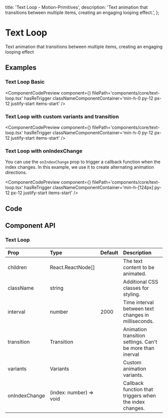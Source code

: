   title: 'Text Loop - Motion-Primitives',
  description:
    'Text animation that transitions between multiple items, creating an engaging looping effect.',
};


# Text Loop

Text animation that transitions between multiple items, creating an engaging looping effect

## Examples

### Text Loop Basic

<ComponentCodePreview
  component={<TextLoopBasic />}
  filePath='components/core/text-loop.tsx'
  hasReTrigger
  classNameComponentContainer='min-h-0 py-12 px-12 justify-start items-start'
/>

### Text Loop with custom variants and transition

<ComponentCodePreview
  component={<TextLoopCustomVariantsTransition />}
  filePath='components/core/text-loop.tsx'
  hasReTrigger
  classNameComponentContainer='min-h-0 py-12 px-12 justify-start items-start'
/>

### Text Loop with onIndexChange

You can use the `onIndexChange` prop to trigger a callback function when the index changes. In this example, we use it to create alternating animation directions.

<ComponentCodePreview
  component={<TextLoopOnIndexChange />}
  filePath='components/core/text-loop.tsx'
  hasReTrigger
  classNameComponentContainer='min-h-[124px] py-12 px-12 justify-start items-start'
/>

## Code

<CodeBlock filePath='components/core/text-loop.tsx' />

## Component API

### Text Loop

| Prop          | Type                    | Default | Description                                               |
| :------------ | :---------------------- | :------ | :-------------------------------------------------------- |
| children      | React.ReactNode[]       |         | The text content to be animated.                          |
| className     | string                  |         | Additional CSS classes for styling.                       |
| interval      | number                  | 2000    | Time interval between text changes in milliseconds.       |
| transition    | Transition              |         | Animation transition settings. Can't be more than inerval |
| variants      | Variants                |         | Custom animation variants.                                |
| onIndexChange | (index: number) => void |         | Callback function that triggers when the index changes.   |
